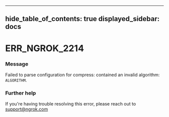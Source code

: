 

---
hide_table_of_contents: true
displayed_sidebar: docs
---


# ERR_NGROK_2214

### Message
Failed to parse configuration for compress: contained an invalid algorithm: `ALGORITHM`.

<ErrorDetails error="err_ngrok_2214" />



### Further help
If you're having trouble resolving this error, please reach out to [support@ngrok.com](mailto:support@ngrok.com?subject=Help%20with%20ERR_NGROK_2214)

